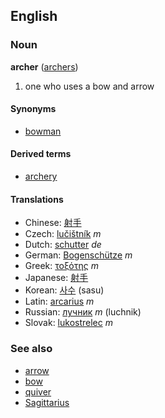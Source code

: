 == English ==
=== Noun ===
'''archer''' ([[archers]])

# one who uses a bow and arrow

==== Synonyms ====
* [[bowman]]

====Derived terms====
*[[archery]]

==== Translations ====
*Chinese: [[射手]]
*Czech: [[lučištník]] ''m''
*Dutch: [[schutter]] ''de''
*German: [[Bogenschütze]] ''m''
*Greek: [[τοξότης]] ''m''
*Japanese: [[射手]]
*Korean: [[사수]] (sasu)
*Latin: [[arcarius]] ''m''
*Russian: [[лучник]] ''m'' (luchnik)
*Slovak: [[lukostrelec#Slovak|lukostrelec]] ''m''

===See also===
*[[arrow]]
*[[bow]]
*[[quiver]]
*[[Sagittarius]]